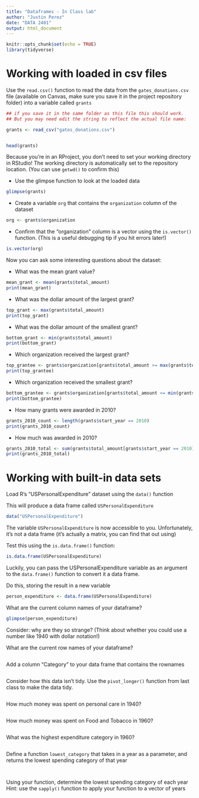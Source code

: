 ```yaml
---
title: "Dataframes - In Class lab"
author: "Justin Perez"
date: "DATA 2401"
output: html_document
---
```


```r
knitr::opts_chunk$set(echo = TRUE)
library(tidyverse)
```

# Working with loaded in csv files


Use the `read.csv()` function to read the data from the `gates_donations.csv` file (available on Canvas, make sure you save it in the project repository folder) into a variable called `grants` 

```r
## if you save it in the same folder as this file this should work. 
## But you may need edit the string to reflect the actual file name: 

grants <- read_csv("gates_donations.csv")


head(grants)
```

Because you're in an RProject, you don't need to set your working directory in RStudio! The working directory is automatically set to the repository location. (You can use `getwd()` to confirm this)

- Use the glimpse function to look at the loaded data

```r

glimpse(grants)

```


- Create a variable `org` that contains the `organization` column of the dataset

```r

org <- grants$organization

```


- Confirm that the "organization" column is a vector using the `is.vector()` function. (This is a useful debugging tip if you hit errors later!)

```r

is.vector(org)

```


Now you can ask some interesting questions about the dataset:

- What was the mean grant value?

```r

mean_grant <- mean(grants$total_amount)
print(mean_grant)

```


- What was the dollar amount of the largest grant?

```r

top_grant <- max(grants$total_amount)
print(top_grant)

```


- What was the dollar amount of the smallest grant?

```r

bottom_grant <- min(grants$total_amount)
print(bottom_grant)

```


- Which organization received the largest grant?

```r

top_grantee <- grants$organization[grants$total_amount >= max(grants$total_amount)]
print(top_grantee)

```


- Which organization received the smallest grant?

```r

bottom_grantee <- grants$organization[grants$total_amount <= min(grants$total_amount)]
print(bottom_grantee)

```

- How many grants were awarded in 2010?

```r

grants_2010_count <- length(grants$start_year == 2010)
print(grants_2010_count)

```

- How much was awarded in 2010? 

```r

grants_2010_total <- sum(grants$total_amount[grants$start_year == 2010])
print(grants_2010_total)

```


# Working with built-in data sets

Load R's "USPersonalExpenditure" dataset using the `data()` function

This will produce a data frame called `USPersonalExpenditure`
```r
data("USPersonalExpenditure")
```

The variable `USPersonalExpenditure` is now accessible to you. Unfortunately, it's not a data frame (it's actually a matrix, you can find that out using) 

Test this using the `is.data.frame()` function:

```r
is.data.frame(USPersonalExpenditure)
```

Luckily, you can pass the USPersonalExpenditure variable as an argument to the `data.frame()` function to convert it a data frame.

Do this, storing the result in a new variable

```r

person_expenditure <- data.frame(USPersonalExpenditure)

```


What are the current column names of your dataframe?
```r

glimpse(person_expenditure)

```


Consider: why are they so strange? (Think about whether you could use a number like 1940 with dollar notation!)

What are the current row names of your dataframe?
```r

```


Add a column "Category" to your data frame that contains the rownames

```r

```

Consider how this data isn't tidy. Use the `pivot_longer()` function from last class to make the data tidy. 

```r

```


How much money was spent on personal care in 1940?
```r

```


How much money was spent on Food and Tobacco in 1960?
```r


```


What was the highest expenditure category in 1960?
```r


```


Define a function `lowest_category` that takes in a year as a parameter, and returns the lowest spending category of that year
```r



```

```r

```


Using your function, determine the lowest spending category of each year
Hint: use the `sapply()` function to apply your function to a vector of years

```r

```
